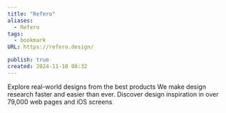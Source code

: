 ```yaml
---
title: "Refero"
aliases:
  - Refero
tags:
  - bookmark
URL: https://refero.design/

publish: true
created: 2024-11-10 08:32
---
```




Explore real-world designs from the best products
We make design research faster and easier than ever. Discover design inspiration in over 79,000 web pages and iOS screens